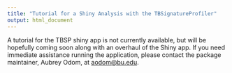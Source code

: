 ```yaml
---
title: "Tutorial for a Shiny Analysis with the TBSignatureProfiler"
output: html_document
---
```


A tutorial for the TBSP shiny app is not currently available, but will be hopefully coming soon along with an overhaul of the Shiny app. If you need immediate assistance running the application, please contact the package maintainer, Aubrey Odom, at <aodom@bu.edu>.
